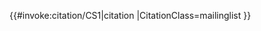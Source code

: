 <includeonly>{{#invoke:citation/CS1|citation
|CitationClass=mailinglist
}}</includeonly><noinclude>
{{documentation}}
</noinclude>